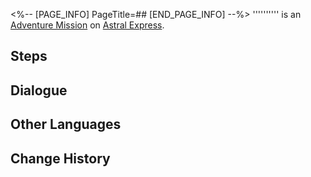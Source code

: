 <%-- [PAGE_INFO]
PageTitle=##
[END_PAGE_INFO] --%>
{{Stub|Dialogue.}}
{{Mission Infobox
|id            = 4340139
|title         = 
|image         = <!--Mission .png-->
|type          = Adventure
|event_name    = 
|chapter       = 
|requirements  = [[Adventure Mission]] ''[[Cosmic Home Décor Guide: Conclusion]]'' completed
|summary       = <!--official mission summary from Fate's Atlas-->
|characters    = "Shush"; Echoes of Cerebral Folds; Trailblazer
|startLocation = [[Astral Express]] - [[Party Car]]
|world         = Astral Express
|area          = Party Car
|prev          = Cosmic Home Décor Guide: Conclusion
|next          = 
|rewards       = 
}}
'''''''''' is an [[Adventure Mission]] on [[Astral Express]].

==Steps==


<!--
==Gameplay Notes==

--><!--
==Trial Character==

-->
==Dialogue==
{{Stub Dialogue}}

{{Dialogue End}}

==Other Languages==
{{Other Languages
|en   = 
|zhs  = 
|zht  = 
|ja   = 
|ko   = 
|es   = 
|fr   = 
|ru   = 
|th   = 
|vi   = 
|de   = 
|id   = 
|pt   = 
}}

==Change History==
{{Change History|2.7}}
